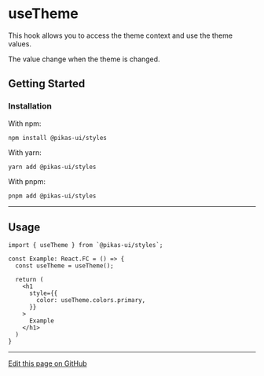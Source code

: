 # useTheme


<NextSeo title="useTheme" />

This hook allows you to access the theme context and use the theme values.

The value change when the theme is changed.

## Getting Started

### Installation

With npm:

```
npm install @pikas-ui/styles
```

With yarn:

```
yarn add @pikas-ui/styles
```

With pnpm:

```
pnpm add @pikas-ui/styles
```

---

## Usage

```tsx
import { useTheme } from `@pikas-ui/styles`;

const Example: React.FC = () => {
  const useTheme = useTheme();

  return (
    <h1
      style={{
        color: useTheme.colors.primary,
      }}
    >
      Example
    </h1>
  )
}
```

---

[Edit this page on GitHub](https://github.com/Achaak/pikas/blob/main/apps/docs-ui/pages/utilities/useTheme.mdx)

